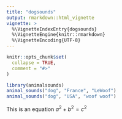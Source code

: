 ```yaml
---
title: "dogsounds"
output: rmarkdown::html_vignette
vignette: >
  %\VignetteIndexEntry{dogsounds}
  %\VignetteEngine{knitr::rmarkdown}
  %\VignetteEncoding{UTF-8}
---
```


```r
knitr::opts_chunk$set(
  collapse = TRUE,
  comment = "#>"
)
```

```r
library(animalsounds)
animal_sounds("dog", "France", "LeWoof")
animal_sounds("dog", "USA", "woof woof")
```

This is an equation $a^2 + b^2 = c^2$
